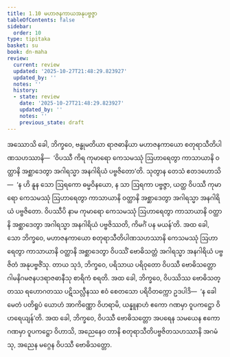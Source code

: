 ```yaml
---
title: 1.10 မဟာဇနကာယအနုပဗ္ဗဇ္ဇာ
tableOfContents: false
sidebar:
  order: 10
type: tipitaka
basket: su
book: dn-maha
review:
  current: review
  updated: '2025-10-27T21:48:29.823927'
  updated_by: ''
  notes: ''
  history:
  - state: review
    date: '2025-10-27T21:48:29.823927'
    updated_by: ''
    notes: ''
    previous_state: draft
---
```



<ReviewStatus review={frontmatter.review} showDetails={true} />

<HypothesisAnnotation frontmatter={frontmatter} />

<DynamicBreadcrumb />

<Division number="55" book="dn-maha" e="ch" v="7" p="25">

<Paragraph number="109" book="dn-maha">
အဿောသိ ခေါ, ဘိက္ခဝေ, ဗန္ဓုမတိယာ ရာဇဓာနိယာ မဟာဇနကာယော စတုရာသီတိပါဏသဟဿာနိ—  ‘ဝိပဿီ ကိရ ကုမာရော ကေသမဿုံ ဩဟာရေတွာ ကာသာယာနိ ဝတ္ထာနိ အစ္ဆာဒေတွာ အဂါရသ္မာ အနဂါရိယံ ပဗ္ဗဇိတော’တိ. သုတွာန တေသံ ဧတဒဟောသိ—  ‘န ဟိ နူန သော ဩရကော ဓမ္မဝိနယော, န သာ ဩရကာ ပဗ္ဗဇ္ဇာ, ယတ္ထ ဝိပဿီ ကုမာရော ကေသမဿုံ ဩဟာရေတွာ ကာသာယာနိ ဝတ္ထာနိ အစ္ဆာဒေတွာ အဂါရသ္မာ အနဂါရိယံ ပဗ္ဗဇိတော. ဝိပဿီပိ နာမ ကုမာရော ကေသမဿုံ ဩဟာရေတွာ ကာသာယာနိ ဝတ္ထာနိ အစ္ဆာဒေတွာ အဂါရသ္မာ အနဂါရိယံ ပဗ္ဗဇိဿတိ, ကိမင်္ဂံ ပန မယန်’တိ.
</Paragraph>

<Paragraph number="110" book="dn-maha">
အထ ခေါ, သော ဘိက္ခဝေ, မဟာဇနကာယော စတုရာသီတိပါဏသဟဿာနိ ကေသမဿုံ ဩဟာရေတွာ ကာသာယာနိ ဝတ္ထာနိ အစ္ဆာဒေတွာ ဝိပဿိံ ဗောဓိသတ္တံ အဂါရသ္မာ အနဂါရိယံ ပဗ္ဗဇိတံ အနုပဗ္ဗဇိံသု. တာယ သုဒံ, ဘိက္ခဝေ, ပရိသာယ ပရိဝုတော ဝိပဿီ ဗောဓိသတ္တော ဂါမနိဂမဇနပဒရာဇဓာနီသု စာရိကံ စရတိ.
</Paragraph>

</Division>
<Division number="56" book="dn-maha" e="ch" v="7" p="25">

<Paragraph number="111" book="dn-maha">
အထ ခေါ, ဘိက္ခဝေ, ဝိပဿိဿ ဗောဓိသတ္တဿ ရဟောဂတဿ ပဋိသလ္လီနဿ ဧဝံ စေတသော ပရိဝိတက္ကော ဥဒပါဒိ—  ‘န ခေါ မေတံ ပတိရူပံ ယောဟံ အာကိဏ္ဏော ဝိဟရာမိ, ယန္နူနာဟံ ဧကော ဂဏမှာ ဝူပကဋ္ဌော ဝိဟရေယျန်’တိ. အထ ခေါ, ဘိက္ခဝေ, ဝိပဿီ ဗောဓိသတ္တော အပရေန သမယေန ဧကော ဂဏမှာ ဝူပကဋ္ဌော ဝိဟာသိ, အညေနေဝ တာနိ စတုရာသီတိပဗ္ဗဇိတသဟဿာနိ အဂမံသု, အညေန မဂ္ဂေန ဝိပဿီ ဗောဓိသတ္တော.
</Paragraph>
</Division>